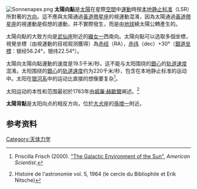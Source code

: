 {{noteTA
|G1=物理學
}}
[[File:Sonnenapex.png|thumb]]
'''太陽向點'''是[[太陽|太陽]]在星際[[空間|空間]]中[[運動|運動]]時按[[本地静止标准|本地静止标准]]（LSR）所對著的[[方向|方向]]。這不應與太陽通過[[黃道帶|黃道帶]][[星座|星座]]的視運動混淆，因為太陽通過[[黃道帶|黃道帶]][[星座|星座]]的視運動是假想的運動，并不實際發生，而是由[[地球|地球]]繞太陽公轉產生的。

太陽向點的大致方向是[[武仙座|武仙座]]附近的[[織女一|織女一]]西南向。太陽向點可以选取多個坐標，視覺坐標（由視運動的目视观测獲得）為[[赤经|赤经]]（RA）{{RA|18|28|0}}，[[赤纬|赤纬]]（dec）+30°（[[銀道座標系|銀道坐標]]：银经56.24°，银纬22.54°）。<!---The radioastronomical position is RA {{RA|18|03|50.2}} and dec {{DEC|30|00|16.8}} (galactic coordinates: 58.87° longitude, 17.72° latitude). --->

太陽向太陽向點運動的速度是19.5千米/秒。这不能与太阳围绕的[[銀心|銀心]]的[[轨道速度|轨道速度]]混淆。太阳围绕的[[銀心|銀心]]的[[轨道速度|轨道速度]]约为220千米/秒，包含在本地静止标准的运动中。太阳在[[银河系|银河系]]中的运动比直接的想像要复杂<ref>{{en}}Priscilla Frisch (2000). [http://www.tau.ac.il/~oferya/documents/The%20Galactic%20Environment%20of%20The%20Sun%20final.pdf "The Galactic Environment of the Sun"]{{dead link|date=2017年12月 |bot=InternetArchiveBot |fix-attempted=yes }}, ''American Scientist''.</ref>。

太阳运动的本性和范围最初於1783年由[[威廉·赫歇爾|威廉·赫歇爾]]阐述。<ref name="Apex Erik Nitsche">{{fr}}Histoire de l'astronomie vol. 5, 1964 (le cercle du Bibliophile et Erik Nitsche)</ref>

'''太陽背點'''是太阳向点的相反方向，位於[[大犬座|大犬座]]的[[孫增一|孫增一]]附近。

==参考资料==
{{reflist}}
[[Category:天体力学|Category:天体力学]]